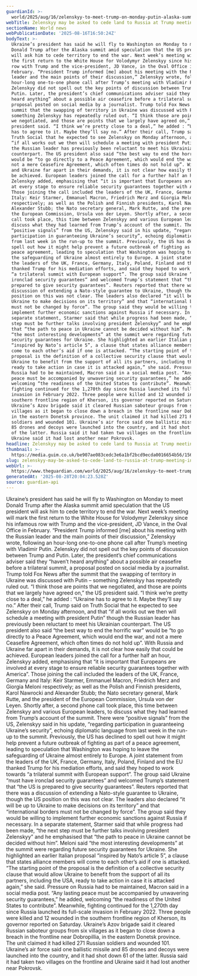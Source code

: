 ```yaml
---
guardianId: >-
  world/2025/aug/16/zelenskyy-to-meet-trump-on-monday-putin-alaska-summit-briefing
webTitle: Zelenskyy may be asked to cede land to Russia at Trump meeting in Washington
sectionName: World news
webPublicationDate: '2025-08-16T16:50:24Z'
bodyText: >-
  Ukraine’s president has said he will fly to Washington on Monday to meet
  Donald Trump after the Alaska summit amid speculation that the US president
  will ask him to cede territory to end the war. Next week’s meeting will mark
  the first return to the White House for Volodymyr Zelenskyy since his infamous
  row with Trump and the vice-president, JD Vance, in the Oval Office in
  February. “President Trump informed [me] about his meeting with the Russian
  leader and the main points of their discussion,” Zelenskyy wrote, following an
  hour-long one-to-one phone call after Trump’s meeting with Vladimir Putin.
  Zelenskyy did not spell out the key points of discussion between Trump and
  Putin. Later, the president’s chief communications adviser said they “haven’t
  heard anything” about a possible air ceasefire before a trilateral summit, a
  proposal posted on social media by a journalist. Trump told Fox News after the
  summit that the swapping of territory in Ukraine was discussed with Putin –
  something Zelenskyy has repeatedly ruled out. “I think those are points that
  we negotiated, and those are points that we largely have agreed on,” the US
  president said. “I think we’re pretty close to a deal,” he added : “Ukraine
  has to agree to it. Maybe they’ll say no.” After their call, Trump said on
  Truth Social that he expected to see Zelenskyy on Monday afternoon, and that
  “if all works out we then will schedule a meeting with president Putin” though
  the Russian leader has previously been reluctant to meet his Ukrainian
  counterpart. The US president also said “the best way to end the horrific war”
  would be “to go directly to a Peace Agreement, which would end the war, and
  not a mere Ceasefire Agreement, which often times do not hold up”. With Russia
  and Ukraine far apart in their demands, it is not clear how easily that could
  be achieved. European leaders joined the call for a further half an hour,
  Zelenskyy added, emphasising that “it is important that Europeans are involved
  at every stage to ensure reliable security guarantees together with America”.
  Those joining the call included the leaders of the UK, France, Germany and
  Italy: Keir Starmer, Emmanuel Macron, Friedrich Merz and Giorgia Meloni
  respectively; as well as the Polish and Finnish presidents, Karol Nawrocki and
  Alexander Stubb; the Nato secretary general, Mark Rutte, and the president of
  the European Commission, Ursula von der Leyen. Shortly after, a second phone
  call took place, this time between Zelenskyy and various European leaders, to
  discuss what they had learned from Trump’s account of the summit. There were
  “positive signals” from the US, Zelenskyy said in his update, “regarding
  participation in guaranteeing Ukraine’s security”, echoing diplomatic language
  from last week in the run-up to the summit. Previously, the US has declined to
  spell out how it might help prevent a future outbreak of fighting as part of a
  peace agreement, leading to speculation that Washington was hoping to leave
  the safeguarding of Ukraine almost entirely to Europe. A joint statement from
  the leaders of the UK, France, Germany, Italy, Poland, Finland and the EU
  thanked Trump for his mediation efforts, and said they hoped to work towards
  “a trilateral summit with European support”. The group said Ukraine “must have
  ironclad security guarantees” and welcomed Trump’s statement that “the US is
  prepared to give security guarantees”. Reuters reported that there was a
  discussion of extending a Nato-style guarantee to Ukraine, though the US
  position on this was not clear. The leaders also declared “it will be up to
  Ukraine to make decisions on its territory” and that “international borders
  must not be changed by force”. The group said they would be willing to
  implement further economic sanctions against Russia if necessary. In a
  separate statement, Starmer said that while progress had been made, “the next
  step must be further talks involving president Zelenskyy” and he emphasised
  that “the path to peace in Ukraine cannot be decided without him”. Meloni said
  “the most interesting developments” at the summit were regarding future
  security guarantees for Ukraine. She highlighted an earlier Italian proposal
  “inspired by Nato’s article 5”, a clause that states alliance members will
  come to each other’s aid if one is attacked. “The starting point of the
  proposal is the definition of a collective security clause that would allow
  Ukraine to benefit from the support of all its partners, including the USA,
  ready to take action in case it is attacked again,” she said. Pressure on
  Russia had to be maintained, Macron said in a social media post. “Any lasting
  peace must be accompanied by unwavering security guarantees,” he added,
  welcoming “the readiness of the United States to contribute”. Meanwhile,
  fighting continued for the 1,270th day since Russia launched its full-scale
  invasion in February 2022. Three people were killed and 12 wounded in the
  southern frontline region of Kherson, its governor reported on Saturday.
  Ukraine’s Azov brigade said it cleared Russian saboteur groups from six
  villages as it began to close down a breach in the frontline near Dobropillia,
  in the eastern Donetsk province. The unit claimed it had killed 271 Russian
  soldiers and wounded 101. Ukraine’s air force said one ballistic missile and
  85 drones and decoys were launched into the country, and it had shot down 61
  of the latter. Russia said it had taken two villages on the frontline and
  Ukraine said it had lost another near Pokrovsk.
headline: Zelenskyy may be asked to cede land to Russia at Trump meeting in Washington
thumbnail: >-
  https://media.guim.co.uk/be907ae083cedc3e6a1bf2bcd9ecda0016654b56/156_0_4688_3750/500.jpg
slug: zelenskyy-may-be-asked-to-cede-land-to-russia-at-trump-meeting-in-washington
webUrl: >-
  https://www.theguardian.com/world/2025/aug/16/zelenskyy-to-meet-trump-on-monday-putin-alaska-summit-briefing
generatedAt: '2025-08-28T20:04:23.528Z'
source: guardian-api
---
```

Ukraine’s president has said he will fly to Washington on Monday to meet Donald Trump after the Alaska summit amid speculation that the US president will ask him to cede territory to end the war. Next week’s meeting will mark the first return to the White House for Volodymyr Zelenskyy since his infamous row with Trump and the vice-president, JD Vance, in the Oval Office in February. “President Trump informed [me] about his meeting with the Russian leader and the main points of their discussion,” Zelenskyy wrote, following an hour-long one-to-one phone call after Trump’s meeting with Vladimir Putin. Zelenskyy did not spell out the key points of discussion between Trump and Putin. Later, the president’s chief communications adviser said they “haven’t heard anything” about a possible air ceasefire before a trilateral summit, a proposal posted on social media by a journalist. Trump told Fox News after the summit that the swapping of territory in Ukraine was discussed with Putin – something Zelenskyy has repeatedly ruled out. “I think those are points that we negotiated, and those are points that we largely have agreed on,” the US president said. “I think we’re pretty close to a deal,” he added : “Ukraine has to agree to it. Maybe they’ll say no.” After their call, Trump said on Truth Social that he expected to see Zelenskyy on Monday afternoon, and that “if all works out we then will schedule a meeting with president Putin” though the Russian leader has previously been reluctant to meet his Ukrainian counterpart. The US president also said “the best way to end the horrific war” would be “to go directly to a Peace Agreement, which would end the war, and not a mere Ceasefire Agreement, which often times do not hold up”. With Russia and Ukraine far apart in their demands, it is not clear how easily that could be achieved. European leaders joined the call for a further half an hour, Zelenskyy added, emphasising that “it is important that Europeans are involved at every stage to ensure reliable security guarantees together with America”. Those joining the call included the leaders of the UK, France, Germany and Italy: Keir Starmer, Emmanuel Macron, Friedrich Merz and Giorgia Meloni respectively; as well as the Polish and Finnish presidents, Karol Nawrocki and Alexander Stubb; the Nato secretary general, Mark Rutte, and the president of the European Commission, Ursula von der Leyen. Shortly after, a second phone call took place, this time between Zelenskyy and various European leaders, to discuss what they had learned from Trump’s account of the summit. There were “positive signals” from the US, Zelenskyy said in his update, “regarding participation in guaranteeing Ukraine’s security”, echoing diplomatic language from last week in the run-up to the summit. Previously, the US has declined to spell out how it might help prevent a future outbreak of fighting as part of a peace agreement, leading to speculation that Washington was hoping to leave the safeguarding of Ukraine almost entirely to Europe. A joint statement from the leaders of the UK, France, Germany, Italy, Poland, Finland and the EU thanked Trump for his mediation efforts, and said they hoped to work towards “a trilateral summit with European support”. The group said Ukraine “must have ironclad security guarantees” and welcomed Trump’s statement that “the US is prepared to give security guarantees”. Reuters reported that there was a discussion of extending a Nato-style guarantee to Ukraine, though the US position on this was not clear. The leaders also declared “it will be up to Ukraine to make decisions on its territory” and that “international borders must not be changed by force”. The group said they would be willing to implement further economic sanctions against Russia if necessary. In a separate statement, Starmer said that while progress had been made, “the next step must be further talks involving president Zelenskyy” and he emphasised that “the path to peace in Ukraine cannot be decided without him”. Meloni said “the most interesting developments” at the summit were regarding future security guarantees for Ukraine. She highlighted an earlier Italian proposal “inspired by Nato’s article 5”, a clause that states alliance members will come to each other’s aid if one is attacked. “The starting point of the proposal is the definition of a collective security clause that would allow Ukraine to benefit from the support of all its partners, including the USA, ready to take action in case it is attacked again,” she said. Pressure on Russia had to be maintained, Macron said in a social media post. “Any lasting peace must be accompanied by unwavering security guarantees,” he added, welcoming “the readiness of the United States to contribute”. Meanwhile, fighting continued for the 1,270th day since Russia launched its full-scale invasion in February 2022. Three people were killed and 12 wounded in the southern frontline region of Kherson, its governor reported on Saturday. Ukraine’s Azov brigade said it cleared Russian saboteur groups from six villages as it began to close down a breach in the frontline near Dobropillia, in the eastern Donetsk province. The unit claimed it had killed 271 Russian soldiers and wounded 101. Ukraine’s air force said one ballistic missile and 85 drones and decoys were launched into the country, and it had shot down 61 of the latter. Russia said it had taken two villages on the frontline and Ukraine said it had lost another near Pokrovsk.
